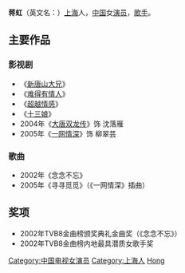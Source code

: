 {{Unreferenced|time=2020-01-26T15:10:14+00:00}}	
{{藝人
| 姓名     = 蒋虹
| 類型     = 女演员
| 圖片     = 
| 圖片尺寸 = 
| 圖片簡介 = 
| 英文名   = Michelle Jiang
| 國籍     = {{PRC}}
| 民族     = [[汉族|汉族]]
| 籍貫     = [[上海市|上海市]]
| 出生日期 = 
| 出生地點 = [[上海|上海]]
| 逝世日期 = 
| 逝世地點 = 
| 職業     = [[演员|演员]]、[[歌手|歌手]]
| 語言     = [[普通話|普通話]]
| 教育程度 = [[上海幼儿师范专科学校|上海幼儿师范专科学校]][[幼儿教育|幼儿教育]]专业[[大学|学士学位]]
| 宗教信仰 = 
| 配偶     = 
| 音樂類型 = [[华语流行音乐|华语流行音乐]]
| 出身地   = [[上海|上海]]
| 活躍年代 = 2002年-
| 唱片公司 = 
| 經紀公司 = 
| 網站     = 
| 獎項     = 2002年[[TVB8金曲榜|TVB8金曲榜]]颁奖典礼金曲奖
| IMDb    = 
}}

'''蒋虹'''（英文名：{{lang|en|Michelle Jiang}}）[[上海|上海]]人，[[中国|中国]]女[[演员|演员]]，[[歌手|歌手]]。

== 主要作品 ==
=== 影视剧 ===
*《[[新唐山大兄|新唐山大兄]]》
*《[[难得有情人|难得有情人]]》
*《[[超越情感|超越情感]]》
*《[[十三娘|十三娘]]》
*2004年《[[大唐双龙传|大唐双龙传]]》饰 沈落雁
*2005年《[[一网情深|一网情深]]》饰 柳翠芸
=== 歌曲 ===
*2002年《念念不忘》
*2005年《寻寻觅觅》（《一网情深》插曲）

== 奖项 ==
*2002年TVB8金曲榜颁奖典礼金曲奖（《念念不忘》）
*2002年TVB8金曲榜内地最具潜质女歌手奖

{{China-enter-bio-stub}}
{{DEFAULTSORT:jiang hong}}
[[Category:中国电视女演员|Category:中国电视女演员]]
[[Category:上海人|Category:上海人]]
[[Category:蔣姓|Hong]]